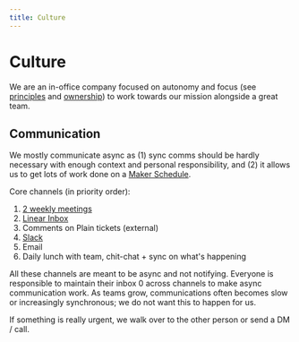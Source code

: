 ```yaml
---
title: Culture
---
```


# Culture

We are an in-office company focused on autonomy and focus (see [principles](/handbook/working-at-langfuse/principles) and [ownership](/handbook/working-at-langfuse/how-we-work/ownership)) to work towards our mission alongside a great team.

## Communication

We mostly communicate async as (1) sync comms should be hardly necessary with enough context and personal responsibility, and (2) it allows us to get lots of work done on a [Maker Schedule](https://www.paulgraham.com/makersschedule.html).

Core channels (in priority order):

1. [2 weekly meetings](/handbook/working-at-langfuse/how-we-work/meetings)
2. [Linear Inbox](/handbook/working-at-langfuse/how-we-work/using-linear)
3. Comments on Plain tickets (external)
4. [Slack](/handbook/working-at-langfuse/how-we-work/using-slack)
5. Email
6. Daily lunch with team, chit-chat + sync on what's happening

All these channels are meant to be async and not notifying. Everyone is responsible to maintain their inbox 0 across channels to make async communication work. As teams grow, communications often becomes slow or increasingly synchronous; we do not want this to happen for us.

If something is really urgent, we walk over to the other person or send a DM / call.
